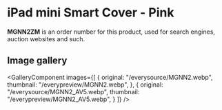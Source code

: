 
# iPad mini Smart Cover - Pink

<Callout type='info' emoji='👉🏻'>**MGNN2ZM** is an order number for this product, used for search engines, auction websites and such.</Callout>

## Image gallery

<GalleryComponent
    images={[
      {
        original: "/everysource/MGNN2.webp",
        thumbnail: "/everypreview/MGNN2.webp",
      },
      {
        original: "/everysource/MGNN2_AV5.webp",
        thumbnail: "/everypreview/MGNN2_AV5.webp",
      }
    ]}
  />
